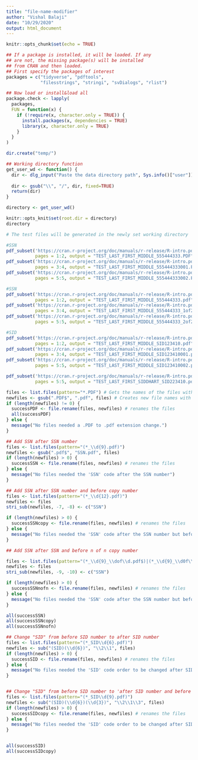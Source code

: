 ---
title: "file-name-modifier"
author: "Vishal Balaji"
date: "10/29/2020"
output: html_document
---

```{r setup, include=FALSE}

knitr::opts_chunk$set(echo = TRUE)

## If a package is installed, it will be loaded. If any 
## are not, the missing package(s) will be installed 
## from CRAN and then loaded.
## First specify the packages of interest
packages = c("tidyverse", "pdftools",
             "filesstrings", "stringi", "svDialogs", "rlist")

## Now load or install&load all
package.check <- lapply(
  packages,
  FUN = function(x) {
    if (!require(x, character.only = TRUE)) {
      install.packages(x, dependencies = TRUE)
      library(x, character.only = TRUE)
    }
  }
)

dir.create("temp/")

## Working directory function
get_user_wd <- function() {
  dir <- dlg_input("Paste the data directory path", Sys.info()["user"])$res
  
  dir <- gsub("\\", "/", dir, fixed=TRUE)
  return(dir)
}

directory <- get_user_wd()

knitr::opts_knit$set(root.dir = directory)
directory
```

```{r test-file-generator, eval=FALSE, message=FALSE, include=FALSE, results=FALSE}
# The test files will be generated in the newly set working directory

#SSN
pdf_subset('https://cran.r-project.org/doc/manuals/r-release/R-intro.pdf',
           pages = 1:2, output = "TEST_LAST_FIRST_MIDDLE_555444333.PDF")
pdf_subset('https://cran.r-project.org/doc/manuals/r-release/R-intro.pdf',
           pages = 3:4, output = "TEST_LAST_FIRST_MIDDLE_555444333001.PDF")
pdf_subset('https://cran.r-project.org/doc/manuals/r-release/R-intro.pdf',
           pages = 5:5, output = "TEST_LAST_FIRST_MIDDLE_555444333002.PDF")

#SSN
pdf_subset('https://cran.r-project.org/doc/manuals/r-release/R-intro.pdf',
           pages = 1:2, output = "TEST_LAST_FIRST_MIDDLE_555444333.pdf")
pdf_subset('https://cran.r-project.org/doc/manuals/r-release/R-intro.pdf',
           pages = 3:4, output = "TEST_LAST_FIRST_MIDDLE_555444333_1of2.pdf")
pdf_subset('https://cran.r-project.org/doc/manuals/r-release/R-intro.pdf',
           pages = 5:5, output = "TEST_LAST_FIRST_MIDDLE_555444333_2of2.pdf")

#SID 
pdf_subset('https://cran.r-project.org/doc/manuals/r-release/R-intro.pdf',
           pages = 1:2, output = "TEST_LAST_FIRST_MIDDLE_SID123410.pdf")
pdf_subset('https://cran.r-project.org/doc/manuals/r-release/R-intro.pdf',
           pages = 3:4, output = "TEST_LAST_FIRST_MIDDLE_SID123410001.pdf")
pdf_subset('https://cran.r-project.org/doc/manuals/r-release/R-intro.pdf',
           pages = 5:5, output = "TEST_LAST_FIRST_MIDDLE_SID123410002.pdf")

pdf_subset('https://cran.r-project.org/doc/manuals/r-release/R-intro.pdf',
           pages = 5:5, output = "TEST_LAST_FIRST_SIDDHART_SID223410.pdf")
```

```{r extension-corrector}
files <- list.files(pattern="*.PDF") # Gets the names of the files with .PDF extensions
newfiles <- gsub(".PDF$", ".pdf", files) # Creates new file names with replaced .pdf extension
if (length(newfiles) != 0) {
  successPDF <- file.rename(files, newfiles) # renames the files
  all(successPDF)
} else {
  message("No files needed a .PDF to .pdf extension change.")
}

```

```{r ssn-name}
## Add SSN after SSN number
files <- list.files(pattern="(*_\\d{9}.pdf)")
newfiles <- gsub(".pdf$", "SSN.pdf", files)
if (length(newfiles) > 0) {
  successSSN <- file.rename(files, newfiles) # renames the files
} else {
  message("No files needed the 'SSN' code after the SSN number")
}

## Add SSN after SSN number and before copy number
files <- list.files(pattern="(*_\\d{12}.pdf)")
newfiles <- files
stri_sub(newfiles, -7, -8) <- c("SSN")

if (length(newfiles) > 0) {
  successSSNcopy <- file.rename(files, newfiles) # renames the files
} else {
  message("No files needed the 'SSN' code after the SSN number but before copy number")
}

## Add SSN after SSN and before n of n copy number

files <- list.files(pattern="(*_\\d{9}_\\dof\\d.pdf$)|(*_\\d{9}_\\d0f\\d.pdf$)|(*_\\d{9}_\\dOf\\d.pdf$)")
newfiles <- files
stri_sub(newfiles, -9, -10) <- c("SSN")

if (length(newfiles) > 0) {
  successSSNnofn <- file.rename(files, newfiles) # renames the files
} else {
  message("No files needed the 'SSN' code after the SSN number but before n of n copy number")
}

all(successSSN)
all(successSSNcopy)
all(successSSNnofn)
```

```{r sid-name}
## Change "SID" from before SID number to after SID number
files <- list.files(pattern="(*_SID\\d{6}.pdf)")
newfiles <- sub("(SID)(\\d{6})", "\\2\\1", files)
if (length(newfiles) > 0) {
  successSID <- file.rename(files, newfiles) # renames the files
} else {
  message("No files needed the 'SID' code order to be changed after SID number")
}


## Change "SID" from before SID number to 'after SID number and before copy number'
files <- list.files(pattern="(*_SID\\d{9}.pdf)")
newfiles <- sub("(SID)(\\d{6})(\\d{3})", "\\2\\1\\3", files)
if (length(newfiles) > 0) {
  successSIDcopy <- file.rename(files, newfiles) # renames the files
} else {
  message("No files needed the 'SID' code order to be changed after SID number but before copy number")
}


all(successSID)
all(successSIDcopy)
```


